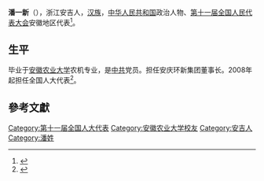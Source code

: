 '''潘一新'''（{{bd|1958年||}}），浙江安吉人，[[汉族|汉族]]，[[中华人民共和国|中华人民共和国]]政治人物、[[第十一届全国人民代表大会|第十一届全国人民代表大会]]安徽地区代表<ref>{{cite web|author=新华网|title=第十一届全国人大代表|url=http://news.xinhuanet.com/ziliao/2008-03/03/content_7708230.htm?node=36628|publisher=新华网|accessdate=2014-01-07|archive-date=2014-01-10|archive-url=https://web.archive.org/web/20140110211415/http://news.xinhuanet.com/ziliao/2008-03/03/content_7708230.htm?node=36628|dead-url=no}}</ref>。

==生平==
毕业于[[安徽农业大学|安徽农业大学]]农机专业，是[[中共|中共]]党员。担任安庆环新集团董事长。2008年起担任全国人大代表<ref>{{cite news|title=全国人大代表信息-潘一新|url= http://210.82.31.1:8084/delegate/viewDelegate.action?dbid=111054|accessdate=2013-04-05|newspaper=全国人大网|archive-url=https://web.archive.org/web/20140407061112/http://www.npc.gov.cn/delegate/viewDelegate.action?dbid=111054|archive-date=2014-04-07|dead-url=yes}}</ref>。

==參考文獻==
{{reflist}}

{{DEFAULTSORT:P}}
[[Category:第十一届全国人大代表|Category:第十一届全国人大代表]]
[[Category:安徽农业大学校友|Category:安徽农业大学校友]]
[[Category:安吉人|Category:安吉人]]
[[Category:潘姓|Category:潘姓]]